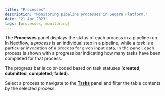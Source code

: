 ```yaml
---
title: "Processes"
description: "Monitoring pipeline processes in Seqera Platform."
date: "21 Apr 2023"
tags: [processes, monitoring]
---
```


The **Processes** panel displays the status of each process in a pipeline run. In Nextflow, a _process_ is an individual step in a pipeline, while a _task_ is a particular invocation of a process for given input data. In the panel, each process is shown with a progress bar indicating how many tasks have been completed for that process.

The progress bar is color-coded based on task statuses (**created**, **submitted**, **completed**, **failed**).

Select a process to navigate to the [**Tasks**](./tasks.mdx#tasks) panel and filter the table contents by the selected process.
